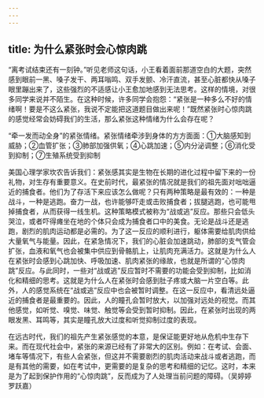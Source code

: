 ```yaml
---
---
---
```

title: 为什么紧张时会心惊肉跳
---




“离考试结束还有一刻钟。”听见老师这句话，小王看着面前那道空白的大题，突然感到眼前一黑、嗓子发干、两耳嗡鸣、双手发颤、冷汗直流，甚至心脏都快从嗓子眼里蹦出来了，这些强烈的不适感让小王愈加地感到无法思考。这样的情境，对很多同学来说并不陌生。在这种时候，许多同学会抱怨：“紧张是一种多么不好的情绪啊！要是不这么紧张，我说不定能把这道题目做出来呢！”既然紧张时心惊肉跳的感觉经常会妨碍我们的生活，那么紧张这种情绪为什么会存在呢？

“牵一发而动全身”的紧张情绪。紧张情绪牵涉到身体的方方面面：①大脑感知到威胁；②血管扩张；③肺部加强供氧；④心跳加速；⑤内分泌调整；⑥消化受到抑制；⑦生殖系统受到抑制



美国心理学家坎农告诉我们：紧张感其实是生物在长期的进化过程中留下来的一份礼物，对生存有重要意义。在史前时代，最紧张的情况就是我们的祖先面对咄咄逼近的捕食者。他们为了存活下来应该怎么做呢？只有两种策略是最有效的：一种是战斗，一种是逃跑。奋力一战，也许能够吓走或击败捕食者；拔腿逃跑，也可能甩掉捕食者，从而获得一线生机。这种策略模式被称为“战或逃”反应。那些只会低头哭泣，或者吓得瘫坐在地的个体只会成为捕食者口中的美食。无论是战斗还是逃跑，剧烈的肌肉运动都是必需的。为了这一反应的顺利进行，躯体需要给肌肉供给大量氧气与能量。因此，在紧急情况下，我们的心脏会加速跳动，肺部的支气管会扩张，血液和氧气也会被集中供应到骨骼肌上，让肌肉充满活力。这就是为什么人在紧张时会感到心跳加快、呼吸加速、肌肉紧张的缘故，也就是所谓的“心惊肉跳”反应。与此同时，一些对“战或逃”反应暂时不需要的功能会受到抑制，比如消化和精细的思考。这就是为什么人在紧张时会感到肚子疼或大脑一片空白等。此外，人的感觉系统在“战或逃”反应中也会被暂时调整。在这一反应中，看清远处逼近的捕食者是最重要的。因此，人的瞳孔会暂时放大，以加强对远处的视觉。而其他感觉，如听觉、嗅觉、味觉、触觉等会受到暂时抑制。因此，在紧张时出现的两眼发黑、耳鸣等，其实是瞳孔放大过度和听觉抑制过度的表现。

在远古时代，我们的祖先产生紧张感觉的本意，是保证能更好地从危机中生存下来。而在现代社会中，紧张的来源已经有了非常大的区别。例如：在考试、会面、堵车等情况下，有些人会紧张，但这并不需要剧烈的肌肉活动来战斗或者逃跑，而是有其他的需要，如在考试中，更需要的是复杂的思考和精细的记忆。这时，本来是为了起到保护作用的“心惊肉跳”，反而成为了人处理当前问题的障碍。（吴婷婷　罗跃嘉）